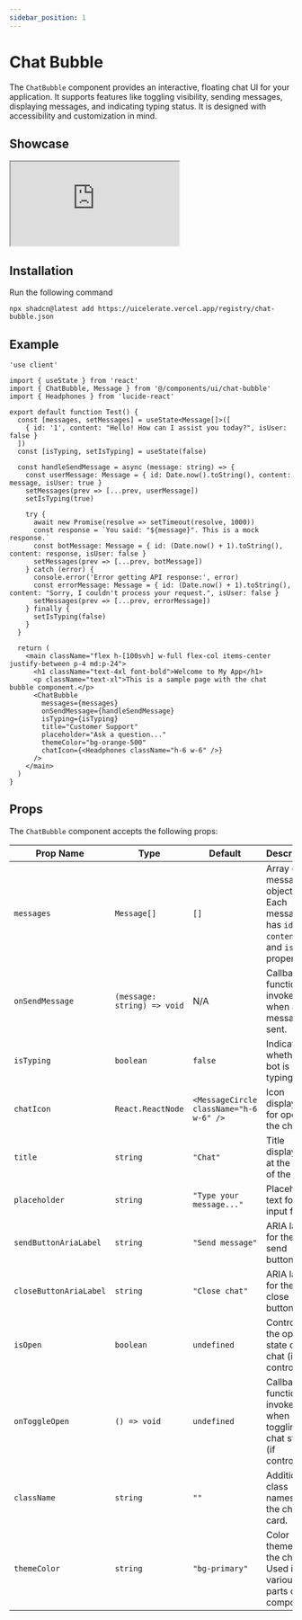 ```yaml
---
sidebar_position: 1
---
```


# Chat Bubble
The `ChatBubble` component provides an interactive, floating chat UI for your application. It supports features like toggling visibility, sending messages, displaying messages, and indicating typing status. It is designed with accessibility and customization in mind.

## Showcase
<div style={{height: "75svh", width: "100%", backgroundColor: "transparent", borderRadius:"12px"}}>
<iframe src="https://willowy-blini-b89ee9.netlify.app/test-chat-bubble" style={{height: "100%", width:"100%", borderRadius:"12px"}}></iframe>
</div>

## Installation

Run the following command
```
npx shadcn@latest add https://uicelerate.vercel.app/registry/chat-bubble.json
```

## Example

```
'use client'

import { useState } from 'react'
import { ChatBubble, Message } from '@/components/ui/chat-bubble'
import { Headphones } from 'lucide-react'

export default function Test() {
  const [messages, setMessages] = useState<Message[]>([
    { id: '1', content: "Hello! How can I assist you today?", isUser: false }
  ])
  const [isTyping, setIsTyping] = useState(false)

  const handleSendMessage = async (message: string) => {
    const userMessage: Message = { id: Date.now().toString(), content: message, isUser: true }
    setMessages(prev => [...prev, userMessage])
    setIsTyping(true)

    try {
      await new Promise(resolve => setTimeout(resolve, 1000))
      const response = `You said: "${message}". This is a mock response.`
      const botMessage: Message = { id: (Date.now() + 1).toString(), content: response, isUser: false }
      setMessages(prev => [...prev, botMessage])
    } catch (error) {
      console.error('Error getting API response:', error)
      const errorMessage: Message = { id: (Date.now() + 1).toString(), content: "Sorry, I couldn't process your request.", isUser: false }
      setMessages(prev => [...prev, errorMessage])
    } finally {
      setIsTyping(false)
    }
  }

  return (
    <main className="flex h-[100svh] w-full flex-col items-center justify-between p-4 md:p-24">
      <h1 className="text-4xl font-bold">Welcome to My App</h1>
      <p className="text-xl">This is a sample page with the chat bubble component.</p>
      <ChatBubble
        messages={messages}
        onSendMessage={handleSendMessage}
        isTyping={isTyping}
        title="Customer Support"
        placeholder="Ask a question..."
        themeColor="bg-orange-500"
        chatIcon={<Headphones className="h-6 w-6" />}
      />
    </main>
  )
}
```

## Props
The `ChatBubble` component accepts the following props:

| Prop Name              | Type                    | Default                      | Description                                                                                   |
|------------------------|-------------------------|------------------------------|-----------------------------------------------------------------------------------------------|
| `messages`             | `Message[]`            | `[]`                         | Array of message objects. Each message has `id`, `content`, and `isUser` properties.         |
| `onSendMessage`        | `(message: string) => void` | N/A                         | Callback function invoked when a message is sent.                                             |
| `isTyping`             | `boolean`              | `false`                      | Indicates whether the bot is typing.                                                         |
| `chatIcon`             | `React.ReactNode`      | `<MessageCircle className="h-6 w-6" />` | Icon displayed for opening the chat.                                                         |
| `title`                | `string`               | `"Chat"`                     | Title displayed at the top of the chat.                                                      |
| `placeholder`          | `string`               | `"Type your message..."`     | Placeholder text for the input field.                                                        |
| `sendButtonAriaLabel`  | `string`               | `"Send message"`             | ARIA label for the send button.                                                              |
| `closeButtonAriaLabel` | `string`               | `"Close chat"`               | ARIA label for the close button.                                                             |
| `isOpen`               | `boolean`              | `undefined`                  | Controls the open state of the chat (if controlled).                                          |
| `onToggleOpen`         | `() => void`           | `undefined`                  | Callback function invoked when toggling the chat state (if controlled).                      |
| `className`            | `string`               | `""`                         | Additional class names for the chat card.                                                    |
| `themeColor`           | `string`               | `"bg-primary"`               | Color theme for the chat. Used in various parts of the component.                            |
